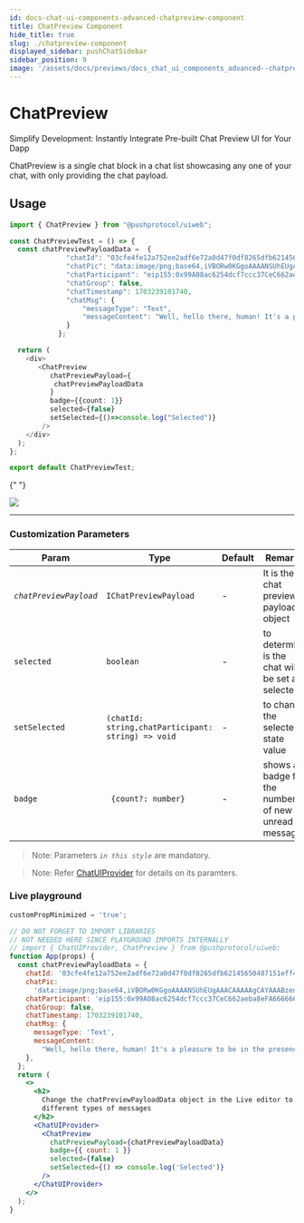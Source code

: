 ```yaml
---
id: docs-chat-ui-components-advanced-chatpreview-component
title: ChatPreview Component
hide_title: true
slug: ./chatpreview-component
displayed_sidebar: pushChatSidebar
sidebar_position: 9
image: '/assets/docs/previews/docs_chat_ui_components_advanced--chatpreview_component.png'
---
```


# ChatPreview

Simplify Development: Instantly Integrate Pre-built Chat Preview UI for Your Dapp

ChatPreview is a single chat block in a chat list showcasing any one of your chat, with only providing the chat payload.

<head>
  <title>
    {`ChatPreview | UI Components (@pushprotocol/uiweb) | Push Chat | Push
    Documentation`}
  </title>
</head>


## Usage

<Tabs className="codetabs" groupId="code-examples">
  <TabItem value="react" attributes={{className: "codetab react"}} default>

```typescript
import { ChatPreview } from "@pushprotocol/uiweb";

const ChatPreviewTest = () => {
  const chatPreviewPayloadData =  {
              "chatId": "03cfe4fe12a752ee2adf6e72a0d47f0df8265dfb62145650487151eff41c3b59",
              "chatPic": "data:image/png;base64,iVBORw0KGgoAAAANSUhEUgAAACAAAAAgCAYAAABzenr0AAAAwElEQVR4AcXBsXECQRBE0U9zLgYxTCy4U6U4MDaWMZQAAWCsqygUwEahAE7ulIyrwkD93un747HTrDnoIotuzcGRyKJbc9BFFp0wE2bC7PQ8X3eMhJkwE2bb/XKj+/z5oossujUHRyKLbs1Bd7/c6ISZMBNmp+f5uvOCyOLImoNXCDNhJsy2yKJbc/BOkUUnzISZMNvWHPynNQedMBNmwmyLLLo1B+8UWXTCTJgJs40/Iosjaw6ORBavEGbCTJj9AvyZLEx5gBqzAAAAAElFTkSuQmCC",
              "chatParticipant": "eip155:0x99A08ac6254dcf7ccc37CeC662aeba8eFA666666",
              "chatGroup": false,
              "chatTimestamp": 1703239101740,
              "chatMsg": {
                  "messageType": "Text",
                  "messageContent": "Well, hello there, human! It's a pleasure to be in the presence of such a sophisticated carbon-based life form. How can I assist you today? Or perhaps you just want to chat and bask in the glory of my witty remarks? Either way, I'm here for you!"
              }
            };

  return (
    <div>
       <ChatPreview
          chatPreviewPayload={
           chatPreviewPayloadData
          }
          badge={{count: 1}}
          selected={false}
          setSelected={()=>console.log("Selected")}
        />
    </div>
  );
};

export default ChatPreviewTest;
```

{" "}

<ModalContainer>
  <img
    src={
      require('/static/assets/docs/chat/ui-components/advanced/integrate-advanced-chatpreview-component/chat-preview.png')
        .default
    }
  />
</ModalContainer>

  </TabItem>
</Tabs>

---

### Customization Parameters

| Param                  | Type                                               | Default | Remarks                                                |
| ---------------------- | -------------------------------------------------- | ------- | ------------------------------------------------------ |
| _`chatPreviewPayload`_ | `IChatPreviewPayload`                              | -       | It is the chat preview payload object                  |
| `selected`             | `boolean`                                          | -       | to determine is the chat will be set as selected       |
| `setSelected`          | `(chatId: string,chatParticipant: string) => void` | -       | to change the selected state value                     |
| `badge`                | ` {count?: number}`                                | -       | shows a badge for the number of new or unread messages |

> Note: Parameters _`in this style`_ are mandatory.

> Note: Refer [ChatUIProvider](/docs/chat/ui-components/Advanced/ChatUIProvider/) for details on its paramters.

### Live playground

```jsx live
customPropMinimized = 'true';

// DO NOT FORGET TO IMPORT LIBRARIES
// NOT NEEDED HERE SINCE PLAYGROUND IMPORTS INTERNALLY
// import { ChatUIProvider, ChatPreview } from @pushprotocol/uiweb;
function App(props) {
  const chatPreviewPayloadData = {
    chatId: '03cfe4fe12a752ee2adf6e72a0d47f0df8265dfb62145650487151eff41c3b59',
    chatPic:
      'data:image/png;base64,iVBORw0KGgoAAAANSUhEUgAAACAAAAAgCAYAAABzenr0AAAAwElEQVR4AcXBsXECQRBE0U9zLgYxTCy4U6U4MDaWMZQAAWCsqygUwEahAE7ulIyrwkD93un747HTrDnoIotuzcGRyKJbc9BFFp0wE2bC7PQ8X3eMhJkwE2bb/XKj+/z5oossujUHRyKLbs1Bd7/c6ISZMBNmp+f5uvOCyOLImoNXCDNhJsy2yKJbc/BOkUUnzISZMNvWHPynNQedMBNmwmyLLLo1B+8UWXTCTJgJs40/Iosjaw6ORBavEGbCTJj9AvyZLEx5gBqzAAAAAElFTkSuQmCC',
    chatParticipant: 'eip155:0x99A08ac6254dcf7ccc37CeC662aeba8eFA666666',
    chatGroup: false,
    chatTimestamp: 1703239101740,
    chatMsg: {
      messageType: 'Text',
      messageContent:
        "Well, hello there, human! It's a pleasure to be in the presence of such a sophisticated carbon-based life form. How can I assist you today? Or perhaps you just want to chat and bask in the glory of my witty remarks? Either way, I'm here for you!",
    },
  };
  return (
    <>
      <h2>
        Change the chatPreviewPayloadData object in the Live editor to test
        different types of messages
      </h2>
      <ChatUIProvider>
        <ChatPreview
          chatPreviewPayload={chatPreviewPayloadData}
          badge={{ count: 1 }}
          selected={false}
          setSelected={() => console.log('Selected')}
        />
      </ChatUIProvider>
    </>
  );
}
```
